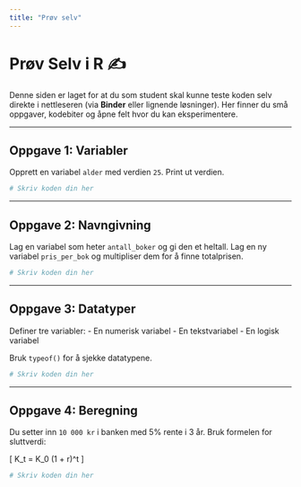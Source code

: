 ```yaml
---
title: "Prøv selv"
---
```


# Prøv Selv i R ✍️

Denne siden er laget for at du som student skal kunne teste koden selv direkte i nettleseren (via **Binder** eller lignende løsninger). Her finner du små oppgaver, kodebiter og åpne felt hvor du kan eksperimentere.

---

## Oppgave 1: Variabler

Opprett en variabel `alder` med verdien `25`. Print ut verdien.

```r
# Skriv koden din her
```

---

## Oppgave 2: Navngivning

Lag en variabel som heter `antall_boker` og gi den et heltall. Lag en ny variabel `pris_per_bok` og multipliser dem for å finne totalprisen.

```r
# Skriv koden din her
```

---

## Oppgave 3: Datatyper

Definer tre variabler:
- En numerisk variabel
- En tekstvariabel
- En logisk variabel

Bruk `typeof()` for å sjekke datatypene.

```r
# Skriv koden din her
```

---

## Oppgave 4: Beregning

Du setter inn `10 000 kr` i banken med 5% rente i 3 år. Bruk formelen for sluttverdi:

\[ K_t = K_0 (1 + r)^t \]

```r
# Skriv koden din her
```

